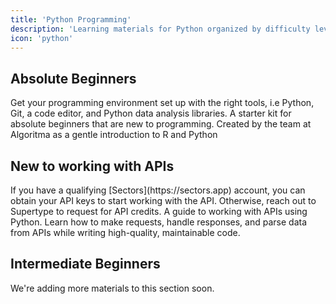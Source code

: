 ```yaml
---
title: 'Python Programming'
description: 'Learning materials for Python organized by difficulty level'
icon: 'python'
---
```


## Absolute Beginners

<CardGroup cols={2}>
  <Card
    title="Programming Environment"
    icon="code"
    href="/quickstart"
  >
    Get your programming environment set up with the right tools, i.e 
    Python, Git, a code editor, and Python data analysis libraries.
  </Card>
    <Card
    title="R and Python Programming Starter"
    icon="book"
    href="https://github.com/teamalgoritma/starter-kit/"
  >
    A starter kit for absolute beginners that are new to programming. Created 
    by the team at Algoritma as a gentle introduction to R and Python
  </Card>
</CardGroup>

## New to working with APIs
<CardGroup cols={2}>
  <Card
    title="Obtain Sectors API Keys"
    icon="key"
    href="https://docs.sectors.app/get-started/quickstart"
  >
    If you have a qualifying [Sectors](https://sectors.app) account, 
    you can obtain your API keys to start working with the API. Otherwise,
    reach out to Supertype to request for API credits.
  </Card>
   <Card
    title="API Programming with Python"
    icon="python"
    href="/financial-data-analytics/api_programming_python"
  >
    A guide to working with APIs using Python. Learn how to make requests,
    handle responses, and parse data from APIs while writing high-quality,
    maintainable code.
  </Card>
</CardGroup>

## Intermediate Beginners 

<Note>We're adding more materials to this section soon.</Note>

